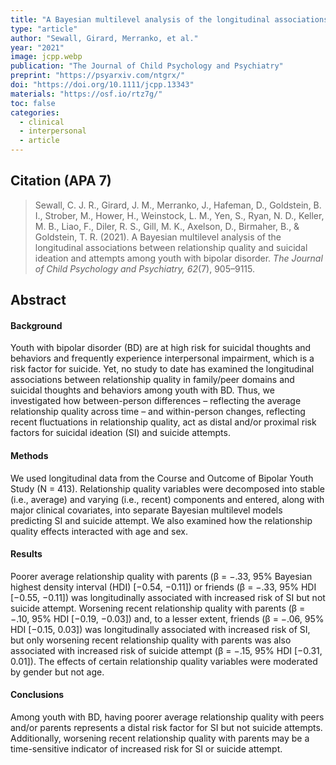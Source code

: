 ```yaml
---
title: "A Bayesian multilevel analysis of the longitudinal associations between relationship quality and suicidal ideation and attempts among youth with bipolar disorder"
type: "article"
author: "Sewall, Girard, Merranko, et al."
year: "2021"
image: jcpp.webp
publication: "The Journal of Child Psychology and Psychiatry"
preprint: "https://psyarxiv.com/ntgrx/"
doi: "https://doi.org/10.1111/jcpp.13343"
materials: "https://osf.io/rtz7g/"
toc: false
categories:
  - clinical
  - interpersonal
  - article
---
```


## Citation (APA 7)

> Sewall, C. J. R., Girard, J. M., Merranko, J., Hafeman, D., Goldstein, B. I., Strober, M., Hower, H., Weinstock, L. M., Yen, S., Ryan, N. D., Keller, M. B., Liao, F., Diler, R. S., Gill, M. K., Axelson, D., Birmaher, B., & Goldstein, T. R. (2021). A Bayesian multilevel analysis of the longitudinal associations between relationship quality and suicidal ideation and attempts among youth with bipolar disorder. *The Journal of Child Psychology and Psychiatry, 62*(7), 905–9115.

## Abstract

#### Background

Youth with bipolar disorder (BD) are at high risk for suicidal thoughts and behaviors and frequently experience interpersonal impairment, which is a risk factor for suicide. Yet, no study to date has examined the longitudinal associations between relationship quality in family/peer domains and suicidal thoughts and behaviors among youth with BD. Thus, we investigated how between-person differences – reflecting the average relationship quality across time – and within-person changes, reflecting recent fluctuations in relationship quality, act as distal and/or proximal risk factors for suicidal ideation (SI) and suicide attempts.

#### Methods

We used longitudinal data from the Course and Outcome of Bipolar Youth Study (N = 413). Relationship quality variables were decomposed into stable (i.e., average) and varying (i.e., recent) components and entered, along with major clinical covariates, into separate Bayesian multilevel models predicting SI and suicide attempt. We also examined how the relationship quality effects interacted with age and sex.

#### Results

Poorer average relationship quality with parents (β = −.33, 95% Bayesian highest density interval (HDI) [−0.54, −0.11]) or friends (β = −.33, 95% HDI [−0.55, −0.11]) was longitudinally associated with increased risk of SI but not suicide attempt. Worsening recent relationship quality with parents (β = −.10, 95% HDI [−0.19, −0.03]) and, to a lesser extent, friends (β = −.06, 95% HDI [−0.15, 0.03]) was longitudinally associated with increased risk of SI, but only worsening recent relationship quality with parents was also associated with increased risk of suicide attempt (β = −.15, 95% HDI [−0.31, 0.01]). The effects of certain relationship quality variables were moderated by gender but not age.

#### Conclusions

Among youth with BD, having poorer average relationship quality with peers and/or parents represents a distal risk factor for SI but not suicide attempts. Additionally, worsening recent relationship quality with parents may be a time-sensitive indicator of increased risk for SI or suicide attempt.
